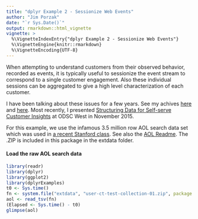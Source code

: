 ```yaml
---
title: "dplyr Example 2 - Sessionize Web Events"
author: "Jim Porzak"
date: "`r Sys.Date()`"
output: rmarkdown::html_vignette
vignette: >
  %\VignetteIndexEntry{"dplyr Example 2 - Sessionize Web Events"}
  %\VignetteEngine{knitr::rmarkdown}
  %\VignetteEncoding{UTF-8}
---
```


When attempting to understand customers from their observed behavior, recorded as events, it is typically useful to sessionize the event stream to correspond to a single customer engagement. Also these individual sessions can be aggregated to give a high level characterization of each customer. 

I have been talking about these issues for a few years. See my achives [here](http://ds4ci.files.wordpress.com/2013/05/large-data-methods-bdbf-sf-2012.pdf) and [here](http://ds4ci.files.wordpress.com/2013/05/sessionization-methods-bdx-berkeley-2013.pdf). Most recently, I presented [Structuring Data for Self-serve Customer Insights](http://bit.ly/1X3MQOJ) at ODSC West in November 2015.

For this example, we use the infamous 3.5 million row AOL search data set which was used in [a recent Stanford class](http://sing.stanford.edu/cs303-sp10/assignments/assignment2.html). See also the [AOL Readme](http://sing.stanford.edu/cs303-sp10/assignments/U500k_README.txt). The .ZIP is included in this package in the extdata folder.

#### Load the raw AOL search data
```r
library(readr)
library(dplyr)
library(ggplot2)
library(dplyrExamples)
t0 <- Sys.time()
fn <- system.file("extdata", "user-ct-test-collection-01.zip", package = "dplyrExamples")
aol <- read_tsv(fn)
(Elapsed <- Sys.time() - t0)
glimpse(aol)
```



